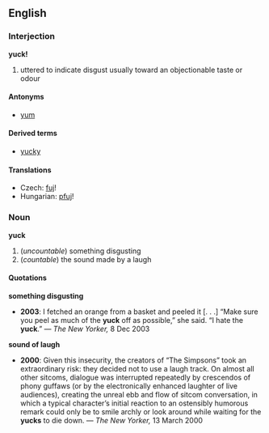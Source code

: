 ==English==
===Interjection===
'''yuck!'''

# uttered to indicate disgust usually toward an objectionable taste or odour

====Antonyms====
*[[yum]]

====Derived terms====
*[[yucky]]

====Translations====
*Czech: [[fuj]]!
*Hungarian: [[pfuj]]!

===Noun===
'''yuck'''

#(''uncountable'') something disgusting
#(''countable'') the sound made by a laugh

====Quotations====
'''something disgusting'''
*'''2003''': I fetched an orange from a basket and peeled it [. . .] “Make sure you peel as much of the '''yuck''' off as possible,” she said. “I hate the '''yuck'''.” &mdash; ''The New Yorker,'' 8 Dec 2003

'''sound of laugh'''
*'''2000''': Given this insecurity, the creators of “The Simpsons” took an extraordinary risk: they decided not to use a laugh track. On almost all other sitcoms, dialogue was interrupted repeatedly by crescendos of phony guffaws (or by the electronically enhanced laughter of live audiences), creating the unreal ebb and flow of sitcom conversation, in which a typical character’s initial reaction to an ostensibly humorous remark could only be to smile archly or look around while waiting for the '''yucks''' to die down. &mdash; ''The New Yorker,'' 13 March 2000